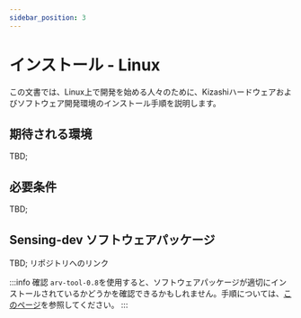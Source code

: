 ```yaml
---
sidebar_position: 3
---
```


# インストール - Linux

この文書では、Linux上で開発を始める人々のために、Kizashiハードウェアおよびソフトウェア開発環境のインストール手順を説明します。

## 期待される環境

TBD;

## 必要条件

TBD;

## Sensing-dev ソフトウェアパッケージ

TBD;
リポジトリへのリンク

:::info 確認
`arv-tool-0.8`を使用すると、ソフトウェアパッケージが適切にインストールされているかどうかを確認できるかもしれません。手順については、[このページ](../external/aravis/arv-tools.md)を参照してください。
:::

